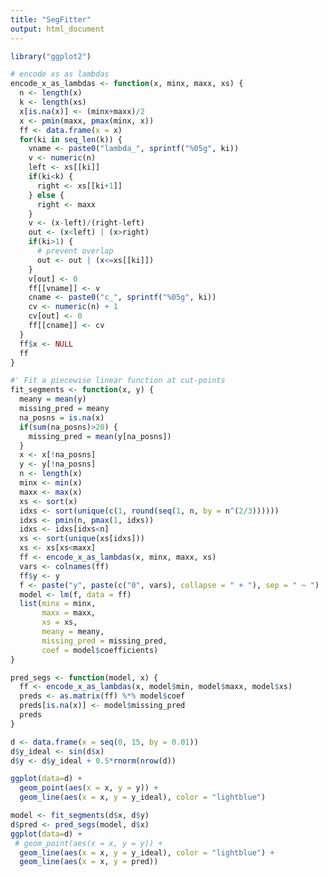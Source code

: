 ```yaml
---
title: "SegFitter"
output: html_document
---
```


```r
library("ggplot2")
```

```r

# encode xs as lambdas
encode_x_as_lambdas <- function(x, minx, maxx, xs) {
  n <- length(x)
  k <- length(xs)
  x[is.na(x)] <- (minx+maxx)/2
  x <- pmin(maxx, pmax(minx, x))
  ff <- data.frame(x = x)
  for(ki in seq_len(k)) {
    vname <- paste0("lambda_", sprintf("%05g", ki))
    v <- numeric(n)
    left <- xs[[ki]]
    if(ki<k) {
      right <- xs[[ki+1]]
    } else {
      right <- maxx
    }
    v <- (x-left)/(right-left)
    out <- (x<left) | (x>right)
    if(ki>1) {
      # prevent overlap
      out <- out | (x<=xs[[ki]])
    }
    v[out] <- 0
    ff[[vname]] <- v
    cname <- paste0("c_", sprintf("%05g", ki))
    cv <- numeric(n) + 1
    cv[out] <- 0
    ff[[cname]] <- cv
  }
  ff$x <- NULL
  ff
}

#' Fit a piecewise linear function at cut-points
fit_segments <- function(x, y) {
  meany = mean(y)
  missing_pred = meany
  na_posns = is.na(x)
  if(sum(na_posns)>20) {
    missing_pred = mean(y[na_posns])
  }
  x <- x[!na_posns]
  y <- y[!na_posns]
  n <- length(x)
  minx <- min(x)
  maxx <- max(x)
  xs <- sort(x)
  idxs <- sort(unique(c(1, round(seq(1, n, by = n^(2/3))))))
  idxs <- pmin(n, pmax(1, idxs))
  idxs <- idxs[idxs<n]
  xs <- sort(unique(xs[idxs]))
  xs <- xs[xs<maxx]
  ff <- encode_x_as_lambdas(x, minx, maxx, xs)
  vars <- colnames(ff)
  ff$y <- y
  f <- paste("y", paste(c("0", vars), collapse = " + "), sep = " ~ ")
  model <- lm(f, data = ff)
  list(minx = minx, 
       maxx = maxx,
       xs = xs,
       meany = meany,
       missing_pred = missing_pred,
       coef = model$coefficients)
}

pred_segs <- function(model, x) {
  ff <- encode_x_as_lambdas(x, model$min, model$maxx, model$xs)
  preds <- as.matrix(ff) %*% model$coef
  preds[is.na(x)] <- model$missing_pred
  preds
}
```


```r
d <- data.frame(x = seq(0, 15, by = 0.01))
d$y_ideal <- sin(d$x)
d$y <- d$y_ideal + 0.5*rnorm(nrow(d))

ggplot(data=d) +
  geom_point(aes(x = x, y = y)) + 
  geom_line(aes(x = x, y = y_ideal), color = "lightblue")

model <- fit_segments(d$x, d$y)
d$pred <- pred_segs(model, d$x)
ggplot(data=d) +
 # geom_point(aes(x = x, y = y)) + 
  geom_line(aes(x = x, y = y_ideal), color = "lightblue") + 
  geom_line(aes(x = x, y = pred))
```
